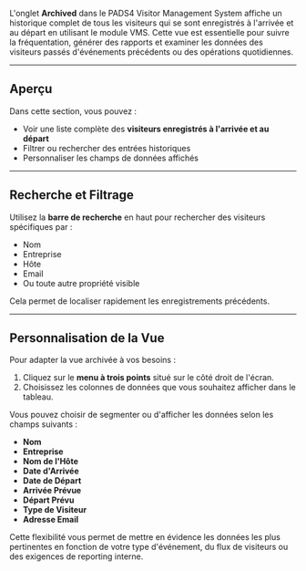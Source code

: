 L'onglet **Archived** dans le PADS4 Visitor Management System affiche un historique complet de tous les visiteurs qui se sont enregistrés à l'arrivée et au départ en utilisant le module VMS. Cette vue est essentielle pour suivre la fréquentation, générer des rapports et examiner les données des visiteurs passés d'événements précédents ou des opérations quotidiennes.

***

## Aperçu

Dans cette section, vous pouvez :

* Voir une liste complète des **visiteurs enregistrés à l'arrivée et au départ**
* Filtrer ou rechercher des entrées historiques
* Personnaliser les champs de données affichés

***

## Recherche et Filtrage

Utilisez la **barre de recherche** en haut pour rechercher des visiteurs spécifiques par :

* Nom
* Entreprise
* Hôte
* Email
* Ou toute autre propriété visible

Cela permet de localiser rapidement les enregistrements précédents.

***

## Personnalisation de la Vue

Pour adapter la vue archivée à vos besoins :

1. Cliquez sur le **menu à trois points** situé sur le côté droit de l'écran.
2. Choisissez les colonnes de données que vous souhaitez afficher dans le tableau.

Vous pouvez choisir de segmenter ou d'afficher les données selon les champs suivants :

* **Nom**
* **Entreprise**
* **Nom de l'Hôte**
* **Date d'Arrivée**
* **Date de Départ**
* **Arrivée Prévue**
* **Départ Prévu**
* **Type de Visiteur**
* **Adresse Email**

Cette flexibilité vous permet de mettre en évidence les données les plus pertinentes en fonction de votre type d'événement, du flux de visiteurs ou des exigences de reporting interne.
